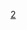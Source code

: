 {{Routemap
| title = 洛阳地铁2号线
| title-bg = 
| title-color = white
| text-width = 0,80,170
| collapsible = no
| inline = <includeonly>yes</includeonly>
| map =
uextCONTg~~ ~~远期延长至[[洛阳北郊机场|北郊机场]]
utKHSTxa~~ ~~[[二乔路站|二乔路]]
uextKDSTaq\uetABZgr+r\~~ ~~预留王城停车场
utHST~~ ~~[[邙岭站|邙岭]]
utHST~~ ~~[[国花路站|国花路]]
\CONTgq\umtKRZh\BHFq!~HUBa\CONTfq~~ ~~'''[[洛阳站]]'''~~ ~~下穿[[陇海铁路]]{{rmri|l}}[[兰州站|兰州]]—[[连云站|连云]]{{rmri|r}}
\utBHF!~HUBaq\HUBrf~~ ~~[[洛阳站|洛阳火车站]]
utHST~~ ~~[[纱厂路站|纱厂路]]
HUBrg\utBHF!~HUBeq\~~ ~~[[解放路站|解放路]]
utCONTgq\utBHFq!~HUBe\utKRZto\utCONTfq\~~ ~~ ~~换乘[[洛阳轨道交通1号线|1号线]]{{rmri|l}}[[红山站 (洛阳)|红山]]—[[杨湾站|杨湾]]{{rmri|r}}
utHST~~ ~~[[牡丹桥站|牡丹桥]]
utKRZW~~ ~~下穿洛河
utHST~~ ~~[[文博园站|文博园]]
utHST~~ ~~[[隋唐园站|隋唐园]]
utHST~~ ~~[[体育中心站 (洛阳)|体育中心]]
uextCONTgq\uextSTR+r\utSTR\\~~ ~~{{rmri|l}}规划中[[洛阳轨道交通3号线|3号线]]往[[甘雨坡站|甘雨坡]]
uextBHF!~HUBaq!~\utBHF!~HUBeq\~~ ~~[[市民之家站 (洛阳)|市民之家]]
\uextSTRl\uetKRZtu\utCONTfq\~~ ~~规划中[[洛阳轨道交通3号线|3号线]]往[[伊滨火车站|伊滨火车站]]{{rmri|r}}
utHST~~ ~~[[开元湖站|开元湖]]
utHST~~ ~~[[兴洛湖站|兴洛湖]]
CONTg\utSTR\~~ ~~[[徐兰高速铁路]]往{{rmri|u}}[[兰州西站|兰州西]]
BHF!~HUBaq!~\utBHF!~HUBeq\~~ ~~'''[[洛阳龙门站]]/地铁[[龙门高铁站]]'''
CONTf\utSTR\~~ ~~[[徐兰高速铁路]]往{{rmri|d}}[[徐州东站|徐州东]]
HUBrg\utBHF!~HUBeq\~~ ~~[[八里堂站|八里堂]]
utCONTgq\utBHFq!~HUBe\utKRZto\utCONTfq\~~ ~~换乘规划中[[洛阳轨道交通4号线|4号线]]{{rmri|l}} [[龙门石窟站|龙门石窟]]—[[吕祖庙站|吕祖庙]]{{rmri|r}}
CONTgq\umtKRZh\CONTfq~~ ~~下穿[[焦柳铁路]]{{rmri|l}}[[柳州站|柳州]]—[[月山站|月山]]{{rmri|r}}
utKDSTaq\utABZgr+r\~~ ~~刘富村车辆段
uextCONTf~~ ~~远期延长至伊滨区万安山站
|bottom={{navbar|洛阳地铁2号线RDT}}
}}<noinclude>


{{Rdt intro|[[洛阳地铁2号线]]}}

[[Category:洛阳轨道交通RDT|2]]
</noinclude>